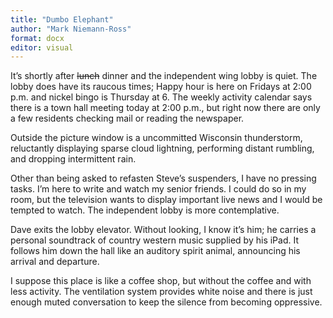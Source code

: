 ```yaml
---
title: "Dumbo Elephant"
author: "Mark Niemann-Ross"
format: docx
editor: visual
---
```


It's shortly after ~~lunch~~ dinner and the independent wing lobby is quiet. The lobby does have its raucous times; Happy hour is here on Fridays at 2:00 p.m. and nickel bingo is Thursday at 6. The weekly activity calendar says there is a town hall meeting today at 2:00 p.m., but right now there are only a few residents checking mail or reading the newspaper.

Outside the picture window is a uncommitted Wisconsin thunderstorm, reluctantly displaying sparse cloud lightning, performing distant rumbling, and dropping intermittent rain.

Other than being asked to refasten Steve's suspenders, I have no pressing tasks. I'm here to write and watch my senior friends. I could do so in my room, but the television wants to display important live news and I would be tempted to watch. The independent lobby is more contemplative.

Dave exits the lobby elevator. Without looking, I know it's him; he carries a personal soundtrack of country western music supplied by his iPad. It follows him down the hall like an auditory spirit animal, announcing his arrival and departure.

I suppose this place is like a coffee shop, but without the coffee and with less activity. The ventilation system provides white noise and there is just enough muted conversation to keep the silence from becoming oppressive.
